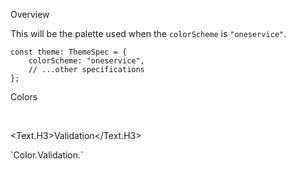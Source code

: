 
<Meta title="General/Color/OneService Color" />

<Title>OneService Colors</Title>

<Secondary>Overview</Secondary>

This will be the palette used when the `colorScheme` is `"oneservice"`.

```tsx
const theme: ThemeSpec = {
    colorScheme: "oneservice",
    // ...other specifications
};
```

<Secondary>Colors</Secondary>

<Unstyled>
    <ColorPalette set={OneServiceColorSet.Brand} category="Brand" />
    <ColorPalette
        set={{
            Primary: OneServiceColorSet.Primary,
            PrimaryDark: OneServiceColorSet.PrimaryDark,
            Secondary: OneServiceColorSet.Secondary,
        }}
    />
    <ColorPalette set={OneServiceColorSet.Neutral} category="Neutral" />
    <ColorPalette set={OneServiceColorSet.Accent.Dark} category="Accent.Dark" />
    <ColorPalette
        set={OneServiceColorSet.Accent.Light}
        category="Accent.Light"
    />
</Unstyled>

<br />

<Text.H3>Validation</Text.H3>

<PreviewBox>
    `Color.Validation.<color>`
</PreviewBox>

<Unstyled>
    <ColorPalette set={OneServiceColorSet.Validation.Green} category="Green" />
    <ColorPalette
        set={OneServiceColorSet.Validation.Orange}
        category="Orange"
    />
    <ColorPalette set={OneServiceColorSet.Validation.Red} category="Red" />
    <ColorPalette set={OneServiceColorSet.Validation.Blue} category="Blue" />
</Unstyled>
